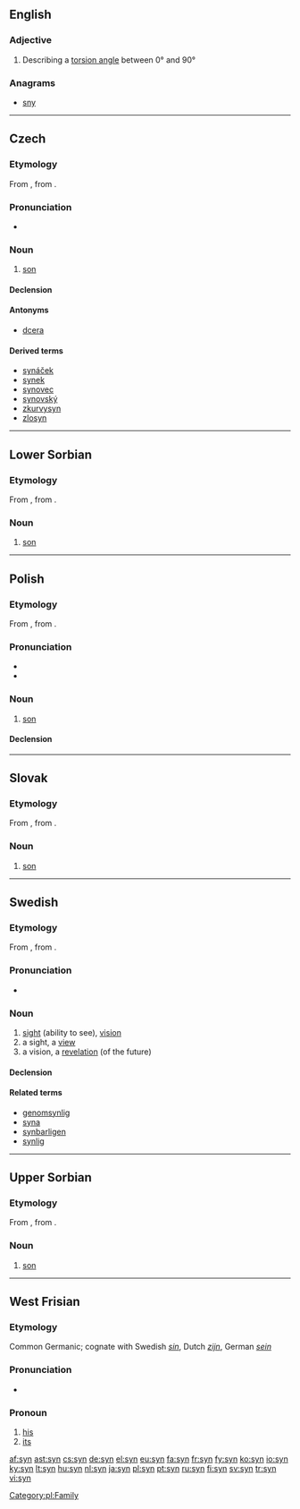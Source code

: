 {{also|syn-}}
==English==

===Adjective===
{{en-adj}}

# {{chemistry}} Describing a [[torsion angle]] between 0° and 90°

===Anagrams===
* [[sny#English|sny]]

----

==Czech==

===Etymology===
From {{proto|Slavic|synъ|lang=cs}}, from {{proto|Indo-European|suHnús|lang=cs}}.

===Pronunciation===
* {{audio|Cs-syn.ogg|audio}}

===Noun===
{{cs-noun|g=m}}

# [[son]]

====Declension====
{{cs-decl-noun|syn|syna|synovi|syna|syne|synovi|synem|synové|synů|synům|syny|synové|synech|syny}}

====Antonyms====
* [[dcera]]<!--within the "child" class-->

====Derived terms====
* [[synáček]]
* [[synek]]
* [[synovec]]
* [[synovský]]
* [[zkurvysyn]]
* [[zlosyn]]

----

==Lower Sorbian==

===Etymology===
From {{proto|Slavic|synъ|lang=dsb}}, from {{proto|Indo-European|suHnús|lang=dsb}}.

===Noun===
{{infl|dsb|noun|g=m}}

# [[son]]

----

==Polish==

===Etymology===
From {{proto|Slavic|synъ|lang=pl}}, from {{proto|Indo-European|suHnús|lang=pl}}.

===Pronunciation===
* {{IPA|/sɨn/|lang=pl}}
* {{audio|pl-syn.ogg|audio}}

===Noun===
{{infl|pl|noun|g=m}}

# [[son]]

====Declension====
{{pl-decl-noun
|syn|synowie
|syna|synów
|synowi|synom
|syna|synów
|synem|synami
|synu|synach
|synu|synowie
}}

[[Category:pl:Family]]

----

==Slovak==

===Etymology===
From {{proto|Slavic|synъ|lang=sk}}, from {{proto|Indo-European|suHnús|lang=sk}}.

===Noun===
{{infl|sk|noun|g=m}}

# [[son]]

----

==Swedish==
{{wikipedia|lang=sv}}
===Etymology===
From {{etyl|non|sv}} {{term|sýn|lang=non}}, from {{proto|Germanic|siuniz|lang=sv}}.

===Pronunciation===
* {{audio|Sv-syn.ogg|Audio}}

===Noun===
{{sv-noun|g=c}}

# [[sight]] (ability to see), [[vision]]
# a sight, a [[view]]
# a vision, a [[revelation]] (of the future)

====Declension====
{{sv-noun-reg-er}}

====Related terms====
* [[genomsynlig]]
* [[syna]]
* [[synbarligen]]
* [[synlig]]

----

==Upper Sorbian==

===Etymology===
From {{proto|Slavic|synъ|lang=hsb}}, from {{proto|Indo-European|suHnús|lang=hsb}}.

===Noun===
{{infl|hsb|noun|g=m}}

# [[son]]

----

==West Frisian==

===Etymology===

Common Germanic; cognate with Swedish ''[[sin]]'', Dutch ''[[zijn]]'', German ''[[sein]]''

===Pronunciation===

* {{IPA|/sin/|lang=fy}}

===Pronoun===
{{infl|fy|pronoun}}

# [[his]]
# [[its]]

[[af:syn]]
[[ast:syn]]
[[cs:syn]]
[[de:syn]]
[[el:syn]]
[[eu:syn]]
[[fa:syn]]
[[fr:syn]]
[[fy:syn]]
[[ko:syn]]
[[io:syn]]
[[ky:syn]]
[[lt:syn]]
[[hu:syn]]
[[nl:syn]]
[[ja:syn]]
[[pl:syn]]
[[pt:syn]]
[[ru:syn]]
[[fi:syn]]
[[sv:syn]]
[[tr:syn]]
[[vi:syn]]